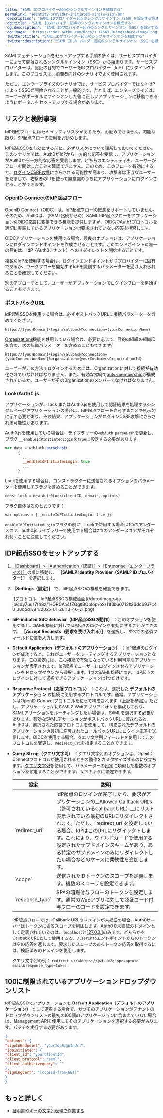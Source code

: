 ```yaml
---
title: "SAML IDプロバイダー起点のシングルサインオンを構成する"
permalink: "identity-provider-initiated-single-sign-on"
'description': "SAML IDプロバイダー起点のシングルサインオン（SSO）を設定する方法について説明します。"
'og:title': "SAML IDプロバイダー起点のシングルサインオンを構成する"
'og:description': "SAML IDプロバイダー起点のシングルサインオン（SSO）を設定する方法について説明します。"
'og:image': "https://cdn2.auth0.com/docs/1.14567.0/img/share-image.png"
'twitter:title': "SAML IDプロバイダー起点のシングルサインオンを構成する"
'twitter:description': "SAML IDプロバイダー起点のシングルサインオン（SSO）を設定する方法について説明します。"
---
```


<Tooltip data-tooltip-id="react-containers-DefinitionTooltip-1" href="/docs/ja-jp/glossary?term=security-assertion-markup-language" tip="Security Assertion Markup Language（SAML）: パスワードなしに二者間で認証情報を交換できる標準化プロトコル。" cta="用語集の表示">SAML</Tooltip>フェデレーションをセットアップする手順の多くは、サービスプロバイダーによって開始されるシングルサインオン（<Tooltip data-tooltip-id="react-containers-DefinitionTooltip-0" href="/docs/ja-jp/glossary?term=single-sign-on" tip="シングルサインオン（SSO）: ユーザーが1つのアプリケーションにログインした後、そのユーザーを他のアプリケーションに自動的にログインさせるサービス。" cta="用語集の表示">SSO</Tooltip>）から始まります。サービスプロバイダーは、認証の目的でユーザーをIDプロバイダー（<Tooltip data-tooltip-id="react-containers-DefinitionTooltip-2" href="/docs/ja-jp/glossary?term=idp" tip="IDプロバイダー（IdP）: デジタルIDを保存および管理するサービス。" cta="用語集の表示">IdP</Tooltip>）にリダイレクトします。このプロセスは、消費者向けのシナリオでよく使用されます。

ただし、エンタープライズのシナリオでは、サービスプロバイダーではなくIdPによってSSOが開始されることが一般的です。たとえば、エンタープライズは、ユーザーがポータルにサインオンした後に正しいアプリケーションに移動できるようにポータルをセットアップする場合があります。

## リスクと検討事項

IdP起点フローにはセキュリティリスクがあるため、お勧めできません。可能な限り、SP起点フローの使用をお勧めします。

IdP起点SSOを有効にする前に、必ずリスクについて理解しておいてください。このシナリオでは、Auth0がIdPから一方的な応答を受信し、アプリケーションがAuth0から一方的な応答を受信します。どちらのエンティティも、ユーザーがフローを開始したことを確認できません。このため、このフローを有効にすると、[ログインCSRF攻撃](https://support.detectify.com/support/solutions/articles/48001048951-login-csrf)にさらされる可能性が高まり、攻撃者は正当なユーザーをだまして、攻撃者のIDを使って無意識のうちにアプリケーションにログインさせることができます。

### OpenID ConnectのIdP起点フロー

<Tooltip data-tooltip-id="react-containers-DefinitionTooltip-0" href="/docs/ja-jp/glossary?term=openid" tip="OpenID: アプリケーションがログイン情報を収集および保存することなくにユーザーのIDを検証できるようにする認証用のオープン標準。" cta="用語集の表示">OpenID</Tooltip> Connect（OIDC）は、IdP起点フローの概念をサポートしていません。そのため、Auth0は、（SAML接続からの）SAML IdP起点フローをアプリケーションのOIDC応答に変換できる機能を提供しますが、OIDC/OAuth2プロトコルを適切に実装しているアプリケーションは要求されていない応答を拒否します。

OIDCアプリケーションを使用する場合、最良のオプションは、アプリケーションにログインエンドポイントを作成させることです。このエンドポイントの唯一の目的は、IdP（Auth0テナント）へのリダイレクトを開始することです。

複数のIdPを使用する場合は、ログインエンドポイントがIDプロバイダーに固有であるか、ワークフローを開始するIdPを識別するパラメーターを受け入れられることを確認してください。

別のアプローチとして、ユーザーがアプリケーションでログインフローを開始することもできます。

### ポストバックURL

IdP起点SSOを使用する場合は、必ずポストバックURLに接続パラメーターを含めてください。

```http wrap lines
https://{yourDomain}/login/callback?connection={yourConnectionName}
```

[Organizations](https://auth0.com/docs/manage-users/organizations)機能を使用している場合は、必要に応じて、目的の組織の組織IDを含む、次の組織パラメーターを含めることもできます。

```http wrap lines
https://{yourDomain}/login/callback?connection={yourConnectionName}&organization={yourCustomersOrganizationId}
```

<Callout icon="file-lines" color="#0EA5E9" iconType="regular">

ユーザーがこの方法でログインするためには、Organizationに対して接続が有効化されていなければなりません。また、有効な接続で[auto-membership](https://auth0.com/docs/manage-users/organizations/configure-organizations/grant-just-in-time-membership)が構成されているか、ユーザーがそのOrganizationのメンバーでなければなりません。

</Callout>

### Lock/Auth0.js

アプリケーションが、Lock またはAuth0.jsを使用して認証結果を処理するシングルページアプリケーションの場合は、IdP起点フローを許可することを明示的に示す必要があり、その結果、アプリケーションがログインCSRF攻撃にさらされる可能性があります。

Auth0.jsを使用している場合は、ライブラリーの`webAuth.parseHash`を更新し、フラグ `__enableIdPInitiatedLogin`を`true`に設定する必要があります。

```javascript lines
var data = webAuth.parseHash(
      {
        ...
        __enableIdPInitiatedLogin: true
        ...
      }
```

Lockを使用する場合は、コンストラクターに送信されるオプションのパラメーターを使用してフラグを含めることができます。

`const lock = new Auth0Lock(clientID, domain, options)`

フラグ自体は次のとおりです：

`var options = {
_enableIdPInitiatedLogin: true
};`

`enableIdPInitiatedLogin`フラグの前に、Lockで使用する場合は1つのアンダースコア、auth0.jsライブラリーで使用する場合は2つのアンダースコアがそれぞれ付くことに注意してください。

## IDP起点SSOをセットアップする

1. [［Dashboard］>［Authentication（認証）］>［Enterprise（エンタープライズ）］](https://manage.auth0.com/#/connections/enterprise)の順に移動し、 **［SAMLP Identity Provider（SAMLP IDプロバイダー）］** を選択します。
2. **［Settings（設定）］** で、IdP起点SSOの構成を確認できます。

   <Frame>![プロトコル - IdP起点SSOの構成画面](/docs/images/ja-jp/cdy7uua7fh8z/1HORCAp4fZQg0BOoIopvoS/11f3b6071383ddc6967c40138d5d1794/2025-01-28_13-46-21.png)</Frame>

* **IdP-initiated SSO Behavior（IdP起点SSOの動作）** ：このオプションを使用すると、SAML接続に対してIdP起点のログインを有効にすることができます。 **［Accept Requests（要求を受け入れる）］** を選択し、すべての必須フィールドに値を入力します。
* **Default Application（デフォルトのアプリケーション）** ：IdP起点のログインが成功すると、これがユーザーをルーティングするアプリケーションとなります。この設定には、この接続で有効になっている利用可能なアプリケーションが表示されます。IdP起点でユーザーにログインさせるアプリケーションをドロップダウンから選択します。1つのSAML接続につき、IdP起点のログインに対して選択できるアプリケーションは1つだけです。
* **Response Protocol（応答プロトコル）** ：これは、選択した **デフォルトのアプリケーション** の接続に使用するプロトコルです。通常、アプリケーションはOpenID Connectプロトコルを使って構成されます（上記を参照）。ただし、アプリケーションにSAML2 Webアプリアドオンを構成しており、SAMLアサーションをルーティングしたい場合は、SAMLを選択する必要があります。有効なSAMLアサーションがポストバックURLに渡されると、Auth0は、選択された応答プロトコルを使用して、構成されたデフォルトのアプリケーションの最初に許可されたコールバックURLにログイン応答を送信します。OIDCを使用する場合、クエリ文字列フィールドを使用してこのプロトコルを変更し、`redirect_uri`を指定することができます。
* **Query String（クエリ文字列）** ：クエリ文字列のオプションは、OpenID Connectプロトコルが使用されるときの動作をカスタマイズするのに役立ちます。[クエリ文字列](https://en.wikipedia.org/wiki/Query_string)を使用して、パラメーターの設定に類似した複数のオプションを設定することができます。以下のように設定できます。

  <table class="table"><thead>
  <tr>
  <th>設定</th>
  <th>説明</th>
  </tr>
  </thead>
  <tbody>
  <tr>
  <td>`redirect_uri`</td>
  <td>IdP起点のログインが完了したら、要求がアプリケーションの__Allowed Callback URLs（許可されているCallback URL）__にリスト表示されている最初のURLにリダイレクトされます。ただし、`redirect_uri`を設定している場合、IdPはこのURLにリダイレクトします。これにより、ワイルドカードを使用する設定されたサブドメインスキームがあり、ある特定のサブドメインのみにリダイレクトしたい場合などのケースに柔軟性を追加します。</td>
  </tr>
  <tr>
  <td>`scope`</td>
  <td>送信されたIDトークンのスコープを定義します。複数のスコープを設定できます。</td>
  </tr>
  <tr>
  <td>`response_type`</td>
  <td>SPAの暗黙付与フローのトークンを設定します。通常のWebアプリに対して認証コード付与フローのコードを設定できます。</td>
  </tr>
  </tbody>
  </table>

  <Warning>

  IdP起点フローでは、Callback URLのドメインが未検証の場合、Auth0サーバーはトークンにあるスコープを削除します。Auth0で未検証のドメインとして定義されているのは、`localhost`と[127.0.0.1](http://127.0.0.1/)のみです。どちらかをCallback URLとして使用すると、`/userinfo`エンドポイントからのトークンは空の応答を返します。要求したスコープのあるトークン応答を取得するには、検証済みのドメインを使用します。

  </Warning>

  クエリ文字列の例：
  `redirect_uri=https://jwt.io&scope=openid email&response_type=token`

## 100に制限されているアプリケーションドロップダウンリスト

IdP起点SSOでアプリケーションを **Default Application（デフォルトのアプリケーション）** として選択する場合で、かつそのアプリケーションがテナントのドロップダウンリストの最初の100個のアプリケーションに含まれていない場合は、<Tooltip data-tooltip-id="react-containers-DefinitionTooltip-0" href="/docs/ja-jp/glossary?term=management-api" tip="Management API: 顧客が管理タスクを実行できるようにするための製品。" cta="用語集の表示">Management API</Tooltip>を使用してそのアプリケーションを選択する必要があります。パッチを実行する必要があります。

```json lines
{
"options": {
"signInEndpoint": "yourIdpSignInUrl",
"idpinitiated": {
"client_id": "yourClientId",
"client_protocol": "saml",
"client_authorizequery": ""
},
"signingCert": "[copied-from-GET]"
}
}
```

## もっと詳しく

* [証明書やキーの文字列表現で作業する](/docs/ja-jp/authenticate/protocols/saml/saml-sso-integrations/work-with-certificates-and-keys-as-strings)